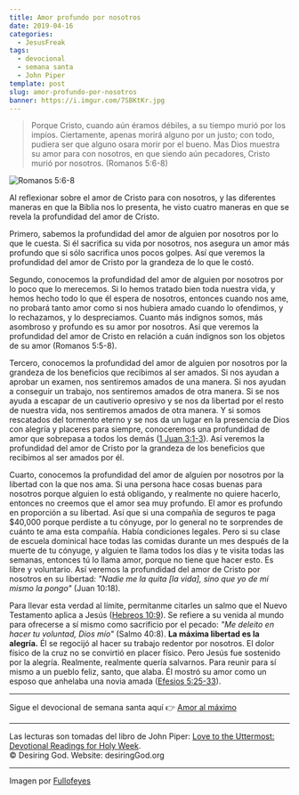 ```yaml
---
title: Amor profundo por nosotros
date: 2019-04-16
categories:
  - JesusFreak
tags:
  - devocional
  - semana santa
  - John Piper
template: post
slug: amor-profundo-por-nosotros
banner: https://i.imgur.com/7SBKtKr.jpg
---
```


> Porque Cristo, cuando aún éramos débiles, a su tiempo murió por los impíos. Ciertamente, apenas morirá alguno por un justo; con todo, pudiera ser que alguno osara morir por el bueno. Mas Dios muestra su amor para con nosotros, en que siendo aún pecadores, Cristo murió por nosotros. (Romanos 5:6-8)

![Romanos 5:6-8](https://i.imgur.com/7SBKtKr.jpg)

Al reflexionar sobre el amor de Cristo para con nosotros, y las diferentes maneras en que la Biblia nos lo presenta, he visto cuatro maneras en que se revela la profundidad del amor de Cristo.

Primero, sabemos la profundidad del amor de alguien por nosotros por lo que le cuesta. Si él sacrifica su vida por nosotros, nos asegura un amor más profundo que si sólo sacrifica unos pocos golpes. Así que veremos la profundidad del amor de Cristo por la grandeza de lo que le costó.

Segundo, conocemos la profundidad del amor de alguien por nosotros por lo poco que lo merecemos. Si lo hemos tratado bien toda nuestra vida, y hemos hecho todo lo que él espera de nosotros, entonces cuando nos ame, no probará tanto amor como si nos hubiera amado cuando lo ofendimos, y lo rechazamos, y lo despreciamos. Cuanto más indignos somos, más asombroso y profundo es su amor por nosotros. Así que veremos la profundidad del amor de Cristo en relación a cuán indignos son los objetos de su amor (Romanos 5:5-8).

Tercero, conocemos la profundidad del amor de alguien por nosotros por la grandeza de los beneficios que recibimos al ser amados. Si nos ayudan a aprobar un examen, nos sentiremos amados de una manera. Si nos ayudan a conseguir un trabajo, nos sentiremos amados de otra manera. Si se nos ayuda a escapar de un cautiverio opresivo y se nos da libertad por el resto de nuestra vida, nos sentiremos amados de otra manera. Y si somos rescatados del tormento eterno y se nos da un lugar en la presencia de Dios con alegría y placeres para siempre, conoceremos una profundidad de amor que sobrepasa a todos los demás ([1 Juan 3:1-3](https://www.biblegateway.com/passage/?search=1+Juan+3%3A1-3&version=LBLA)). Así veremos la profundidad del amor de Cristo por la grandeza de los beneficios que recibimos al ser amados por él.

Cuarto, conocemos la profundidad del amor de alguien por nosotros por la libertad con la que nos ama. Si una persona hace cosas buenas para nosotros porque alguien lo está obligando, y realmente no quiere hacerlo, entonces no creemos que el amor sea muy profundo. El amor es profundo en proporción a su libertad. Así que si una compañía de seguros te paga \$40,000 porque perdiste a tu cónyuge, por lo general no te sorprendes de cuánto te ama esta compañía. Había condiciones legales. Pero si su clase de escuela dominical hace todas las comidas durante un mes después de la muerte de tu cónyuge, y alguien te llama todos los días y te visita todas las semanas, entonces tú lo llama amor, porque no tiene que hacer esto. Es libre y voluntario. Así veremos la profundidad del amor de Cristo por nosotros en su libertad: _"Nadie me la quita [la vida], sino que yo de mí mismo la pongo"_ (Juan 10:18).

Para llevar esta verdad al límite, permítanme citarles un salmo que el Nuevo Testamento aplica a Jesús ([Hebreos 10:9](https://www.biblegateway.com/passage/?search=Hebreos+10%3A9&version=RVR1960)). Se refiere a su venida al mundo para ofrecerse a sí mismo como sacrificio por el pecado: _"Me deleito en hacer tu voluntad, Dios mío"_ (Salmo 40:8). **La máxima libertad es la alegría.** Él se regocijó al hacer su trabajo redentor por nosotros. El dolor físico de la cruz no se convirtió en placer físico. Pero Jesús fue sostenido por la alegría. Realmente, realmente quería salvarnos. Para reunir para sí mismo a un pueblo feliz, santo, que alaba. Él mostró su amor como un esposo que anhelaba una novia amada ([Efesios 5:25-33](https://www.biblegateway.com/passage/?search=Efesios+5%3A25-33&version=RVR1960)).

---

Sigue el devocional de semana santa aquí 👉 [Amor al máximo](/amor-al-maximo)

---

Las lecturas son tomadas del libro de John Piper: [Love to the Uttermost: Devotional Readings for Holy Week](https://www.desiringgod.org/books/love-to-the-uttermost).<br />
© Desiring God. Website: desiringGod.org

---

Imagen por [Fullofeyes](https://www.fullofeyes.com/project/good-friday/)
